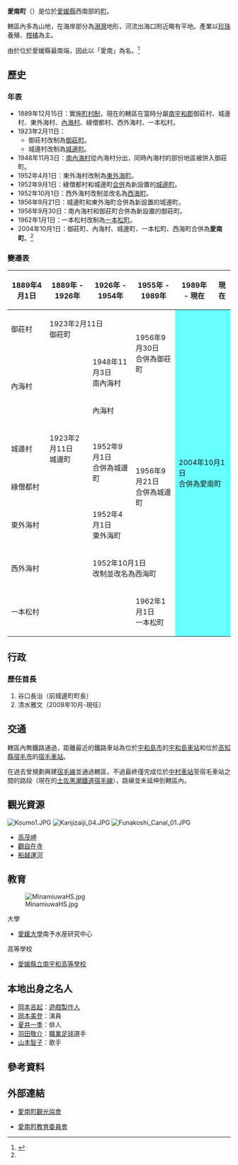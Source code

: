 {{日本町村
| 自治體名=愛南
| 町村=町
| 圖像=[[File:Sotodomari_09.JPG|240px]]
| 圖像說明=[[外泊|外泊]][[石牆|石牆]]小村
| 町村章=[[File:Emblem_of_Ainan,_Ehime.svg|100px]]
| 日文原名=愛南町
| 平假名=あいなんちょう
| 羅馬字拼音=Ainan-chō
| 都道府縣=愛媛縣
| 支廳=
| 郡=南宇和郡
| 編號=38506-9
| 面積=239.58
| 邊界未定=
| 人口=24,601
| 統計時間=2012年8月1日
| 自治體=[[宇和島市|宇和島市]]<br>'''高知縣'''：[[宿毛市|宿毛市]]
| 樹=[[烏岡櫟|烏岡櫟]]
| 花=[[曙杜鵑|曙杜鵑]]
| 鳥=[[綠繡眼|綠繡眼]]
| 其他象徵物=
| 其他象徵=
| 首長=清水雅文
| 卸任日期=2012年10月18日
| 議員數=20
| 郵遞區號=798-4196
| 所在地=南宇和郡愛南町城邊甲2420番地
| 電話號碼=895-72-1111
| 外部連結=http://www.town.ainan.ehime.jp/
| 經度=
| 緯度=
| 地圖=[[File:Ainan_in_Ehime_Prefecture_Ja.svg|250px]]
| 註記=人口：[http://www.town.ainan.ehime.jp/index.html 愛南町官方網頁]
}}
'''愛南町'''（{{jpn|j=愛南町|hg=あいなんちょう|rm=Ainan chō|f=y}}）是位於[[愛媛縣|愛媛縣]]西南部的[[町|町]]。

轄區內多為山地，在海岸部分為[[溺灣|溺灣]]地形，河流出海口附近略有平地。產業以[[珍珠|珍珠]]養殖、[[柑橘|柑橘]]為主。

由於位於愛媛縣最南端，因此以「愛南」為名。<ref name=brief>{{cite web| title=愛南町の概要・地勢| url=http://www.town.ainan.ehime.jp/info/profile_outline.html| publisher=愛南町公所| accessdate=2012-08-12| language=ja| deadurl=yes| archiveurl=https://archive.is/20121219220300/http://www.town.ainan.ehime.jp/info/profile_outline.html| archivedate=2012-12-19}}</ref> 

==歷史==

===年表===
* 1889年12月15日：實施[[町村制|町村制]]，現在的轄區在當時分屬[[南宇和郡|南宇和郡]]御莊村、城邊村、東外海村、[[內海村|內海村]]、綠僧都村、西外海村、一本松村。
* 1923年2月11日：
** 御莊村改制為[[御莊町|御莊町]]。
** 城邊村改制為[[城邊町_(愛媛縣)|城邊町]]。
* 1948年11月3日：[[南內海村|南內海村]]從內海村分出，同時內海村的部份地區被併入御莊町。
* 1952年4月1日：東外海村改制為[[東外海町|東外海町]]。
* 1952年9月1日：綠僧都村和城邊町[[市町村合併|合併]]為新設置的[[城邊町_(愛媛縣)|城邊町]]。
* 1952年10月1日：西外海村改制並改名為[[西海町_(愛媛縣)|西海町]]。
* 1956年9月21日：城邊町和東外海町合併為新設置的城邊町。
* 1956年9月30日：南內海村和御莊町合併為新設置的御莊町。
* 1962年1月1日：一本松村改制為[[一本松町|一本松町]]。
* 2004年10月1日：御莊町、內海村、城邊町、一本松町、西海町合併為'''愛南町'''。<ref name=brief/>

===變遷表===
{| class="wikitable" style="font-size:small"
! 1889年4月1日
! 1889年 - 1926年
! 1926年 - 1954年
! 1955年 - 1989年
! 1989年 - 現在
! 現在
|-
| 御莊村
| colspan=2 | 1923年2月11日<br>御莊町
| rowspan=2 | 1956年9月30日<br>合併為御莊町
| rowspan=8 colspan=2 style="background-color:#6ff;" | 2004年10月1日<br>合併為愛南町
|-
| rowspan=2 colspan=2 | 內海村
| 1948年11月3日<br>南內海村
|-
| colspan=2 | 內海村
|-
| 城邊村
| 1923年2月11日<br>城邊町
| rowspan=2 | 1952年9月1日<br>合併為城邊町
| rowspan=3 | 1956年9月21日<br>合併為城邊町
|-
| colspan=2 | 綠僧都村
|-
| colspan=2 | 東外海村
| 1952年4月1日<br>東外海町
|-
| colspan=2 | 西外海村
| colspan=2 | 1952年10月1日<br>改制並改名為西海町
|-
| colspan=3 | 一本松村
| 1962年1月1日<br>一本松町
|}

==行政==
===歷任首長===
# 谷口長治（前城邊町町長）
# 清水雅文（2008年10月-現任）

==交通==
轄區內無鐵路通過，距離最近的鐵路車站為位於[[宇和島市|宇和島市]]的[[宇和島車站|宇和島車站]]和位於[[高知縣|高知縣]][[宿毛市|宿毛市]]的[[宿毛車站|宿毛車站]]。

在過去曾規劃興建[[宿毛線|宿毛線]]並通過轄區，不過最終僅完成位於[[中村站_(日本)|中村車站]]至宿毛車站之間的路段（現在的[[土佐黑潮鐵道|土佐黑潮鐵道]][[宿毛線|宿毛線]]），路線並未延伸到轄區內。

==觀光資源==
[[File:Koumo1.JPG|thumb]]
[[File:Kanjizaiji_04.JPG|thumb]]
[[File:Funakoshi_Canal_01.JPG|thumb]]
* [[高茂岬|高茂岬]]
* [[觀自在寺|觀自在寺]]
* [[船越運河|船越運河]]

==教育==
[[File:MinamiuwaHS.jpg|thumb]]
; 大學
* [[愛媛大學|愛媛大學]]南予水産研究中心

; 高等學校
* [[愛媛縣立南宇和高等學校|愛媛縣立南宇和高等學校]]

== 本地出身之名人 ==
* [[岡本吉起|岡本吉起]]：[[遊戲|遊戲]][[製作人|製作人]]
* [[岡本美登|岡本美登]]：演員
* [[夏井一季|夏井一季]]：俳人
* [[羽田敬介|羽田敬介]]：[[職業足球|職業足球]]選手
* [[山本智子|山本智子]]：歌手

==參考資料==
{{reflist}}

==外部連結==
{{commonscat|Ainan, Ehime}}
* {{Ja}} [http://www.ainan-marugoto.jp/ 愛南町觀光協會] {{Wayback|url=http://www.ainan-marugoto.jp/ |date=20120721074111 }}
* {{Ja}} [http://ainan-t.esnet.ed.jp/ 愛南町教育委員會] {{Wayback|url=http://ainan-t.esnet.ed.jp/ |date=20121022114527 }}

{{愛媛縣}}